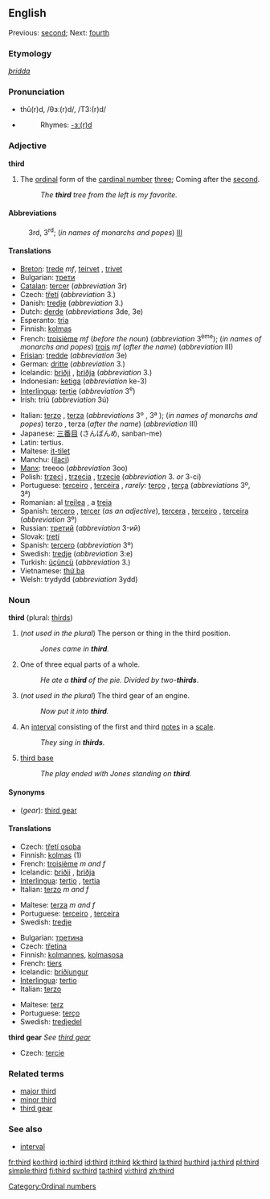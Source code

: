 {{wikipedia|dab=third}}
==English==
Previous: [[second]]; Next: [[fourth]]

===Etymology===
{{OE.}} ''[[þridda]]''

===Pronunciation===
*thû(r)d, /θɜː(r)d/, /T3:(r)d/
*{{audio|en-us-third.ogg|Audio (US)}}
*:Rhymes: [[Rhymes:English:-ɜː(r)d|-ɜː(r)d]]

===Adjective===
'''third'''

# The [[ordinal number|ordinal]] form of the [[cardinal number]] [[three]]; Coming after the [[second]].
#: ''The '''third''' tree from the left is my favorite.''

====Abbreviations====
:3rd, 3<sup>rd</sup>; (''in names of monarchs and popes'') [[III]]

====Translations====
{{trans-top|the ordinal form of the cardinal number three}}
*[[Breton]]: [[trede]] ''mf'', [[teirvet]] {{f}}, [[trivet]] {{m}}
*Bulgarian: [[трети]] {{m}}
*[[Catalan]]: [[tercer]] (''abbreviation'' 3r)
*Czech: [[třetí]] (''abbreviation'' 3.)
*Danish: [[tredje]] (''abbreviation'' 3.)
*Dutch: [[derde]] (''abbreviations'' 3de, 3e)
*Esperanto: [[tria]]
*Finnish: [[kolmas]]
*French: [[troisième]] ''mf'' (''before the noun'') (''abbreviation'' 3<sup>ème</sup>); (''in names of monarchs and popes'') [[trois]] ''mf'' (''after the name'') (''abbreviation'' III)
*[[Frisian]]: [[tredde]] (''abbreviation'' 3e)
*German: [[dritte]] (''abbreviation'' 3.)
*Icelandic: [[þriðji]] {{m}}, [[þriðja]] {{f}} {{n}} (''abbreviation'' 3.)
*Indonesian: [[ketiga]] (''abbreviation'' ke-3)
*[[Interlingua]]: [[tertie]] (''abbreviation'' 3<sup>e</sup>)
*Irish: tríú (''abbreviation'' 3ú)
{{trans-mid}}
*Italian: [[terzo]] {{m}}, [[terza]] {{f}} (''abbreviations'' 3º {{m}}, 3ª {{f}}); (''in names of monarchs and popes'') terzo {{m}}, terza {{f}} (''after the name'') (''abbreviation'' III)
*Japanese: [[三番目]] (さんばんめ, sanban-me)
*Latin: tertius.
*Maltese: [[it-tilet]]
*Manchu: ([[ilaci]])
*[[Manx]]: treeoo (''abbreviation'' 3oo)
*Polish: [[trzeci]] {{m}}, [[trzecia]] {{f}}, [[trzecie]] {{n}} (''abbreviation'' 3. ''or'' 3-ci)
*Portuguese: [[terceiro]] {{m}}, [[terceira]] {{f}}, ''rarely:'' [[terço]] {{m}}, [[terça]] {{f}} (''abbreviations'' 3º, 3ª)
*Romanian: al [[treilea]] {{m}}, a [[treia]] {{f}}
*Spanish: [[tercero]] {{m}}, [[tercer]] {{m}} (''as an adjective''), [[tercera]] {{f}}, [[terceiro]] {{m}}, [[terceira]] {{f}} (''abbreviation'' 3º)
*Russian: [[третий]] (''abbreviation'' 3-ий)
*Slovak: [[tretí]]
*Spanish: [[tercero]] (''abbreviation'' 3º)
*Swedish: [[tredje]] (''abbreviation'' 3:e)
*Turkish: [[üçüncü]] (''abbreviation'' 3.)
*Vietnamese: [[thứ ba]]
*Welsh: trydydd (''abbreviation'' 3ydd)
{{trans-bottom}}

===Noun===
'''third''' (plural: [[thirds]])

# (''not used in the plural'') The person or thing in the third position.
#: ''Jones came in '''third'''.''
# One of three equal parts of a whole.
#: ''He ate a '''third''' of the pie. Divided by two-'''thirds'''''.
# (''not used in the plural'') The third gear of an engine.
#: ''Now put it into '''third'''.''
# {{music}} An [[interval]] consisting of the first and third [[notes]] in a [[scale]].
#:''They sing in '''thirds'''.''
# {{baseball}} [[third base]]
#: ''The play ended with Jones standing on '''third'''.''

====Synonyms====
*(''gear''): [[third gear]]

====Translations====

{{trans-top|person or thing in the third position}}
*Czech: [[třetí osoba]] {{f}}
*Finnish: [[kolmas]] (1)
*French: [[troisième]] ''m and f''
*Icelandic: [[þriðji]] {{m}}, [[þriðja]] {{nf}}
*[[Interlingua]]: [[tertio]] {{m}}, [[tertia]] {{f}}
*Italian: [[terzo]] ''m and f''
{{trans-mid}}
*Maltese: [[terza]] ''m and f''
*Portuguese: [[terceiro]] {{m}}, [[terceira]] {{f}}
*Swedish: [[tredje]]
{{trans-bottom}}

{{trans-top|one of three equal parts of a whole}}
*Bulgarian: [[третина]] {{f}}
*Czech: [[třetina]] {{f}}
*Finnish: [[kolmannes]], [[kolmasosa]]
*French: [[tiers#French|tiers]] {{m}}
*Icelandic: [[þriðjungur]] {{m}}
*[[Interlingua]]: [[tertio]]
*Italian: [[terzo]] {{m}}
{{trans-mid}}
*Maltese: [[terz]]
*Portuguese: [[terço]] {{m}}
*Swedish: [[tredjedel]]
{{trans-bottom}}

'''third gear'''
''See [[third gear]]''

{{trans-top|interval}}
*Czech: [[tercie]] {{f}}
{{trans-mid}}
{{trans-bottom}}

===Related terms===
*[[major third]]
*[[minor third]]
*[[third gear]]
{{wikipedia|Third person}}

===See also===
*[[interval]]

[[Category:Ordinal numbers]]

[[fr:third]]
[[ko:third]]
[[io:third]]
[[id:third]]
[[it:third]]
[[kk:third]]
[[la:third]]
[[hu:third]]
[[ja:third]]
[[pl:third]]
[[simple:third]]
[[fi:third]]
[[sv:third]]
[[ta:third]]
[[vi:third]]
[[zh:third]]